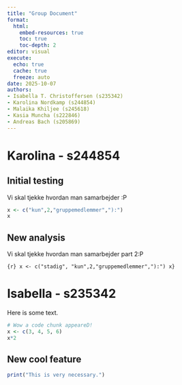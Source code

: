 ```yaml
---
title: "Group Document"
format:
  html:
    embed-resources: true
    toc: true
    toc-depth: 2
editor: visual
execute:
  echo: true
  cache: true
  freeze: auto
date: 2025-10-07
authors: 
- Isabella T. Christoffersen (s235342)
- Karolina Nordkamp (s244854)
- Malaika Khiljee (s245618)
- Kasia Muncha (s222846)
- Andreas Bach (s205869)
---
```


# Karolina - s244854

## Initial testing

Vi skal tjekke hvordan man samarbejder :P

```r
x <- c("kun",2,"gruppemedlemmer","):")
x
```

## New analysis

Vi skal tjekke hvordan man samarbejder part 2:P

`{r} x <- c("stadig", "kun",2,"gruppemedlemmer","):") x}`

## 

# Isabella - s235342

Here is some text.

```r
# Wow a code chunk appeareD!
x <- c(3, 4, 5, 6)
x*2
```

## New cool feature

```r
print("This is very necessary.")
```
